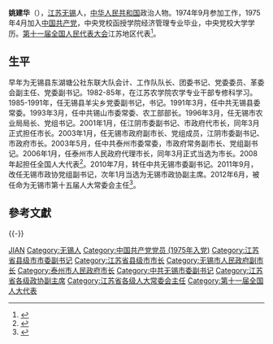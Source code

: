 '''姚建华'''（{{bd|1954年|1月|}}），[[江苏|江苏]][[无锡|无锡]]人，[[中华人民共和国|中华人民共和国]]政治人物。1974年9月参加工作，1975年4月加入[[中国共产党|中国共产党]]，中央党校函授学院经济管理专业毕业，中央党校大学学历。[[第十一届全国人民代表大会|第十一届全国人民代表大会]]江苏地区代表<ref>{{cite web|author=新华网|title=第十一届全国人大代表|url=http://news.xinhuanet.com/ziliao/2008-03/03/content_7708230.htm?node=36628|publisher=新华网|accessdate=2014-01-07|archive-date=2014-01-10|archive-url=https://web.archive.org/web/20140110211415/http://news.xinhuanet.com/ziliao/2008-03/03/content_7708230.htm?node=36628|dead-url=no}}</ref>。

== 生平 ==
早年为无锡县东湖塘公社东联大队会计、工作队队长、团委书记、党委委员、革委会副主任、党委副书记。1982-85年，在江苏农学院农学专业干部专修科学习。1985-1991年，任无锡县羊尖乡党委副书记，书记。1991年3月，任中共无锡县委常委。1993年3月，任中共锡山市委常委、农工部部长。1996年3月，任无锡市农业局局长、党组书记。2001年1月，任江阴市委副书记、市政府代市长，同年3月正式担任市长。2003年1月，任无锡市政府副市长、党组成员，江阴市委副书记、市政府市长。2003年5月，任中共泰州市委常委，市政府常务副市长、党组副书记。2006年1月，任泰州市人民政府代理市长，同年3月正式当选为市长。2008年起担任全国人大代表<ref>{{cite news|title=全国人大代表信息-姚建华|url=http://210.82.31.1:8084/delegate/viewDelegate.action?dbid=110809|accessdate=2013-04-05|newspaper=全国人大网|archive-url=https://web.archive.org/web/20140529085622/http://www.npc.gov.cn/delegate/viewDelegate.action?dbid=110809|archive-date=2014-05-29|dead-url=yes}}</ref>。2010年7月，转任中共无锡市委副书记。2011年9月，改任无锡市政协党组副书记，次年1月当选为无锡市政协副主席。2012年6月，被任命为无锡市第十五届人大常委会主任<ref>{{Cite web |url=http://www.wxrd.gov.cn/web101/rdgl/rmdbdhjj/sswjcwhcy/5658484.shtml |title=常委会成员 |accessdate=2015-07-08 |archive-date=2015-07-09 |archive-url=https://web.archive.org/web/20150709000939/http://www.wxrd.gov.cn/web101/rdgl/rmdbdhjj/sswjcwhcy/5658484.shtml |dead-url=yes }}</ref>。

== 參考文獻 ==
{{reflist}}
{{-}}
{{start box}}
{{s-gov|prc}}
{{s-before|[[毛伟明|毛伟明]]}}
{{s-title|[[泰州市人民政府|泰州市人民政府]]市长|2006年1月-2010年7月}}
{{s-after|[[徐郭平|徐郭平]]}}
{{end box}}

{{Authority control}}
{{DEFAULTSORT:Yao姚}}
[[Category:姚姓|JIAN]]
[[Category:无锡人|Category:无锡人]]
[[Category:中国共产党党员_(1975年入党)|Category:中国共产党党员 (1975年入党)]]
[[Category:江苏省县级市市委副书记|Category:江苏省县级市市委副书记]]
[[Category:江苏省县级市市长|Category:江苏省县级市市长]]
[[Category:无锡市人民政府副市长|Category:无锡市人民政府副市长]]
[[Category:泰州市人民政府市长|Category:泰州市人民政府市长]]
[[Category:中共无锡市委副书记|Category:中共无锡市委副书记]]
[[Category:江苏省各级政协副主席|Category:江苏省各级政协副主席]]
[[Category:江苏省各级人大常委会主任|Category:江苏省各级人大常委会主任]]
[[Category:第十一届全国人大代表|Category:第十一届全国人大代表]]